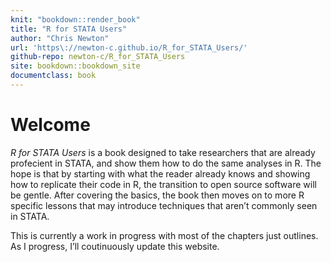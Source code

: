 ```yaml
---
knit: "bookdown::render_book"
title: "R for STATA Users"
author: "Chris Newton"
url: 'https\://newton-c.github.io/R_for_STATA_Users/'
github-repo: newton-c/R_for_STATA_Users
site: bookdown::bookdown_site
documentclass: book
---
```


# Welcome

*R for STATA Users* is a book designed to take researchers that are already profecient in STATA, and show them how to do the same analyses in R. The hope is that by starting with what the reader already knows and showing how to replicate their code in R, the transition to open source software will be gentle. After covering the basics, the book then moves on to more R specific lessons that may introduce techniques that aren't commonly seen in STATA. 

This is currently a work in progress with most of the chapters just outlines. As I progress, I'll coutinuously update this website. 


